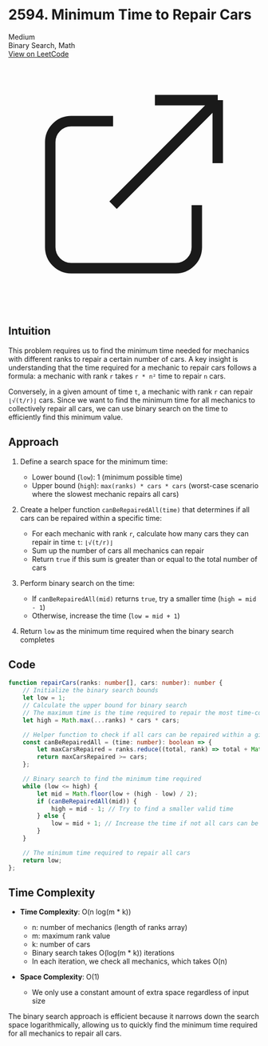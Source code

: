 <div className="p-4 my-6 border rounded-lg shadow-md bg-white dark:bg-gray-800 border-gray-200 dark:border-gray-700">
  <div className="flex justify-between items-center mb-2">
    <h1 className="text-2xl font-bold">2594. Minimum Time to Repair Cars</h1>
    <span className="px-2 py-1 text-xs font-medium rounded-full bg-yellow-100 text-yellow-800 dark:bg-yellow-900 dark:text-yellow-200">Medium</span>
  </div>
  <div className="mb-4 text-gray-600 dark:text-gray-300">
    Binary Search, Math
  </div>
  <a 
    href="https://leetcode.com/problems/minimum-time-to-repair-cars" 
    target="_blank" 
    rel="noopener noreferrer"
    className="inline-flex items-center px-4 py-2 text-sm font-medium text-white bg-blue-600 rounded-lg hover:bg-blue-700 focus:ring-4 focus:outline-none focus:ring-blue-300 dark:bg-blue-500 dark:hover:bg-blue-600 dark:focus:ring-blue-700"
  >
    View on LeetCode
    <svg className="w-4 h-4 ml-2" fill="none" stroke="currentColor" viewBox="0 0 24 24" xmlns="http://www.w3.org/2000/svg">
      <path strokeLinecap="round" strokeLinejoin="round" strokeWidth="2" d="M10 6H6a2 2 0 00-2 2v10a2 2 0 002 2h10a2 2 0 002-2v-4M14 4h6m0 0v6m0-6L10 14"></path>
    </svg>
  </a>
</div>

## Intuition
This problem requires us to find the minimum time needed for mechanics with different ranks to repair a certain number of cars. A key insight is understanding that the time required for a mechanic to repair cars follows a formula: a mechanic with rank `r` takes `r * n²` time to repair `n` cars.

Conversely, in a given amount of time `t`, a mechanic with rank `r` can repair `⌊√(t/r)⌋` cars. Since we want to find the minimum time for all mechanics to collectively repair all cars, we can use binary search on the time to efficiently find this minimum value.

## Approach
1. Define a search space for the minimum time:
   - Lower bound (`low`): 1 (minimum possible time)
   - Upper bound (`high`): `max(ranks) * cars * cars` (worst-case scenario where the slowest mechanic repairs all cars)

2. Create a helper function `canBeRepairedAll(time)` that determines if all cars can be repaired within a specific time:
   - For each mechanic with rank `r`, calculate how many cars they can repair in time `t`: `⌊√(t/r)⌋`
   - Sum up the number of cars all mechanics can repair
   - Return `true` if this sum is greater than or equal to the total number of cars

3. Perform binary search on the time:
   - If `canBeRepairedAll(mid)` returns `true`, try a smaller time (`high = mid - 1`)
   - Otherwise, increase the time (`low = mid + 1`)

4. Return `low` as the minimum time required when the binary search completes

## Code
```typescript
function repairCars(ranks: number[], cars: number): number {
    // Initialize the binary search bounds
    let low = 1;
    // Calculate the upper bound for binary search
    // The maximum time is the time required to repair the most time-consuming car 'cars' times
    let high = Math.max(...ranks) * cars * cars;

    // Helper function to check if all cars can be repaired within a given time
    const canBeRepairedAll = (time: number): boolean => {
        let maxCarsRepaired = ranks.reduce((total, rank) => total + Math.floor(Math.sqrt(time / rank)), 0);
        return maxCarsRepaired >= cars;
    };

    // Binary search to find the minimum time required
    while (low <= high) {
        let mid = Math.floor(low + (high - low) / 2);
        if (canBeRepairedAll(mid)) {
            high = mid - 1; // Try to find a smaller valid time
        } else {
            low = mid + 1; // Increase the time if not all cars can be repaired
        }
    }

    // The minimum time required to repair all cars
    return low;
};
```

## Time Complexity
- **Time Complexity**: O(n log(m * k))
  - n: number of mechanics (length of ranks array)
  - m: maximum rank value
  - k: number of cars
  - Binary search takes O(log(m * k)) iterations
  - In each iteration, we check all mechanics, which takes O(n)

- **Space Complexity**: O(1)
  - We only use a constant amount of extra space regardless of input size

The binary search approach is efficient because it narrows down the search space logarithmically, allowing us to quickly find the minimum time required for all mechanics to repair all cars.
